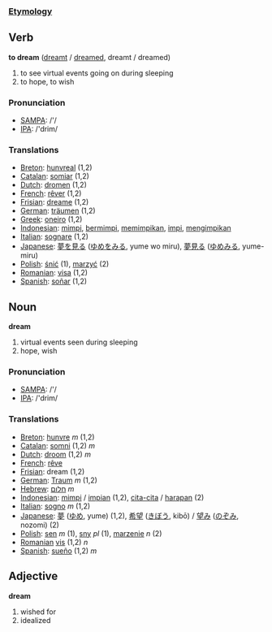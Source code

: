 ===[[Etymology]]===

== Verb ==

'''to dream''' ([[dreamt]] / [[dreamed]], dreamt / dreamed)

# to see virtual events going on during sleeping
# to hope, to wish

=== Pronunciation ===
*[[w:SAMPA|SAMPA]]: /'/
*[[w:IPA|IPA]]: /'drim/

=== Translations ===
*[[Breton]]: [[hunvreal]] (1,2)
*[[Catalan]]: [[somiar]] (1,2)
*[[Dutch]]: [[dromen]] (1,2)
*[[French]]: [[rêver]] (1,2)
*[[Frisian]]: [[dreame]] (1,2)
*[[German]]: [[träumen]] (1,2)
*[[Greek]]: [[oneiro]] (1,2)
*[[Indonesian]]: [[mimpi]], [[mimpi|bermimpi]], [[mimpi|memimpikan]], [[impi]], [[impi|mengimpikan]]
*[[Italian]]: [[sognare]] (1,2)
*[[Japanese]]: [[夢]]を[[見る]] ([[ゆめ]]を[[みる]], yume wo miru), [[夢見る]] ([[ゆめみる]], yume-miru)
*[[Polish]]: [[śnić]] (1), [[marzyć]] (2)
*[[Romanian]]: [[visa]] (1,2)
*[[Spanish]]: [[soñar]] (1,2)
== Noun ==

'''dream'''

# virtual events seen during sleeping
# hope, wish

=== Pronunciation ===
*[[w:SAMPA|SAMPA]]: /'/
*[[w:IPA|IPA]]: /'drim/

=== Translations ===
*[[Breton]]: [[hunvre]] ''m'' (1,2)
*[[Catalan]]: [[somni]] (1,2) ''m''
*[[Dutch]]: [[droom]] (1,2) ''m''
*[[French]]: [[rêve]]
*[[Frisian]]: dream (1,2)
*[[German]]: [[Traum]] ''m'' (1,2)
*[[Hebrew]]: [[חלום]] ''m''
*[[Indonesian]]: [[mimpi]] / [[impi|impian]] (1,2), [[cita-cita]] / [[harap|harapan]] (2)
*[[Italian]]: [[sogno]] ''m'' (1,2)
*[[Japanese]]: [[夢]] ([[ゆめ]], yume) (1,2), [[希望]] ([[きぼう]], kibō) / [[望み]] ([[のぞみ]], nozomi) (2)
*[[Polish]]: [[sen]] ''m'' (1), [[sny]] ''pl'' (1), [[marzenie]] ''n'' (2)
*[[Romanian]] [[vis]] (1,2) ''n''
*[[Spanish]]: [[sueño]] (1,2) ''m''

== Adjective ==

'''dream'''
# wished for
# idealized